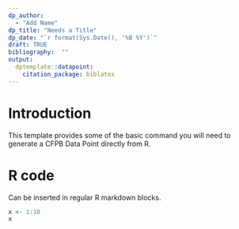 ```yaml
---
dp_author:
  - "Add Name"
dp_title: "Needs a Title"
dp_date: "`r format(Sys.Date(), '%B %Y')`"
draft: TRUE
bibliography:  ""
output: 
  dptemplate::datapoint:
    citation_package: biblatex
---
```


# Introduction

This template provides some of the basic command you will need to generate a CFPB Data Point directly from R.

# R code

Can be inserted in regular R markdown blocks.

```r
x <- 1:10
x
```

